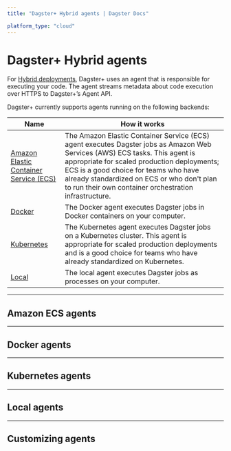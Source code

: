 ```yaml
---
title: "Dagster+ Hybrid agents | Dagster Docs"

platform_type: "cloud"
---
```


# Dagster+ Hybrid agents

For [Hybrid deployments](/dagster-plus/deployment/hybrid), Dagster+ uses an agent that is responsible for executing your code. The agent streams metadata about code execution over HTTPS to Dagster+’s Agent API.

Dagster+ currently supports agents running on the following backends:

<table
  className="table"
  style={{
    width: "100%",
  }}
>
  <thead>
    <tr>
      <th
        style={{
          width: "30%",
        }}
      >
        Name
      </th>
      <th>How it works</th>
    </tr>
  </thead>
  <tbody>
    <tr>
      <td>
        <a href="#amazon-ecs-agents">Amazon Elastic Container Service (ECS)</a>
      </td>
      <td>
        The Amazon Elastic Container Service (ECS) agent executes Dagster jobs
        as Amazon Web Services (AWS) ECS tasks. This agent is appropriate for
        scaled production deployments; ECS is a good choice for teams who have
        already standardized on ECS or who don't plan to run their own container
        orchestration infrastructure.
      </td>
    </tr>
    <tr>
      <td>
        <a href="#docker-agents">Docker</a>
      </td>
      <td>
        The Docker agent executes Dagster jobs in Docker containers on your
        computer.
      </td>
    </tr>
    <tr>
      <td>
        <a href="#kubernetes-agents">Kubernetes</a>
      </td>
      <td>
        The Kubernetes agent executes Dagster jobs on a Kubernetes cluster. This
        agent is appropriate for scaled production deployments and is a good
        choice for teams who have already standardized on Kubernetes.
      </td>
    </tr>
    <tr>
      <td>
        <a href="#local-agents">Local</a>
      </td>
      <td>
        The local agent executes Dagster jobs as processes on your computer.
      </td>
    </tr>
  </tbody>
</table>

---

## Amazon ECS agents

<ArticleList>
  <ArticleListItem
    title="Creating an Amazon ECS agent in a new VPC (Recommended)"
    href="/dagster-plus/deployment/agents/amazon-ecs/creating-ecs-agent-new-vpc"
  ></ArticleListItem>
  <ArticleListItem
    title="Creating an Amazon ECS agent in an existing VPC"
    href="dagster-plus/deployment/agents/amazon-ecs/creating-ecs-agent-existing-vpc"
  ></ArticleListItem>
  <ArticleListItem
    title="Manually provisioning an Amazon ECS agent (Advanced)"
    href="/dagster-plus/deployment/agents/amazon-ecs/manually-provisioning-ecs-agent"
  ></ArticleListItem>
  <ArticleListItem
    title="Amazon ECS agent configuration reference"
    href="/dagster-plus/deployment/agents/amazon-ecs/configuration-reference"
  ></ArticleListItem>
  <ArticleListItem
    title="Upgrading CloudFormation for Amazon ECS"
    href="/dagster-plus/deployment/agents/amazon-ecs/upgrading-cloudformation-template"
  ></ArticleListItem>
</ArticleList>

---

## Docker agents

<ArticleList>
  <ArticleListItem
    title="Configuring and running a Docker agent"
    href="/dagster-plus/deployment/agents/docker/configuring-running-docker-agent"
  ></ArticleListItem>
  <ArticleListItem
    title="Docker agent configuration reference"
    href="/dagster-plus/deployment/agents/docker/configuration-reference"
  ></ArticleListItem>
</ArticleList>

---

## Kubernetes agents

<ArticleList>
  <ArticleListItem
    title="Configuring and running a Kubernetes agent"
    href="/dagster-plus/deployment/agents/kubernetes/configuring-running-kubernetes-agent"
  ></ArticleListItem>
  <ArticleListItem
    title="Kubernetes agent configuration reference"
    href="/dagster-plus/deployment/agents/kubernetes/configuration-reference"
  ></ArticleListItem>
</ArticleList>

---

## Local agents

<ArticleList>
  <ArticleListItem
    title="Configuring and running a local agent"
    href="/dagster-plus/deployment/agents/local"
  ></ArticleListItem>
</ArticleList>

---

## Customizing agents

<ArticleList>
  <ArticleListItem
    title="Customizing agent settings"
    href="/dagster-plus/deployment/agents/customizing-configuration"
  ></ArticleListItem>
  <ArticleListItem
    title="Running multiple agents"
    href="/dagster-plus/deployment/agents/running-multiple-agents"
  ></ArticleListItem>
  <ArticleListItem
    title="Setting up environment variables using Hybrid agent configuration"
    href="/dagster-plus/managing-deployments/setting-environment-variables-agents"
  ></ArticleListItem>
</ArticleList>
